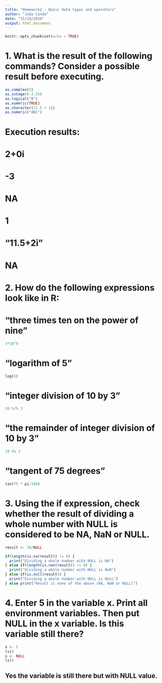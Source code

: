 ```yaml
---
title: "Homework2 - Basic data types and operators"
author: "João Conde"
date: "15/10/2019"
output: html_document
---
```


```r
knitr::opts_chunk$set(echo = TRUE)
```

# 1. What is the result of the following commands? Consider a possible result before executing.

```r
as.complex(2)
as.integer(-3.25)
as.logical("0")
as.numeric(TRUE)
as.character(11.5 + 2i)
as.numeric("ABC")
```

# Execution results:
# 2+0i
# -3
# NA
# 1
# "11.5+2i"
# NA


# 2. How do the following expressions look like in R:

# “three times ten on the power of nine”
```r
3*10^9
```

# “logarithm of 5”
```r
log(5)
```

# “integer division of 10 by 3”
```r
10 %/% 3
```

# “the remainder of integer division of 10 by 3”
```r
10 %% 3
```

# “tangent of 75 degrees”
```r
tan(75 * pi/180)
```


# 3. Using the if expression, check whether the result of dividing a whole number with NULL is considered to be NA, NaN or NULL.

```r
result <- 10/NULL

if(length(is.na(result)) != 0) {
  print("Dividing a whole number with NULL is NA")
} else if(length(is.nan(result)) != 0) {
  print("Dividing a whole number with NULL is NaN")
} else if(is.null(result)) {
  print("Dividing a whole number with NULL is NULL")
} else print("Result is none of the above (NA, NaN or NULL)")
```


# 4. Enter 5 in the variable x. Print all environment variables. Then put NULL in the x variable. Is this variable still there?

```r
x <- 5
ls()
x <- NULL
ls()
```

## Yes the variable is still there but with NULL value.
